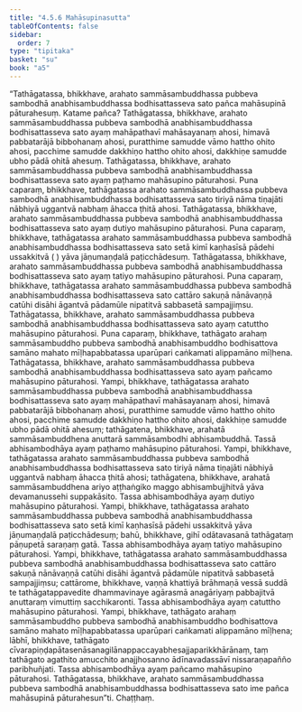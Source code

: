 ```yaml
---
title: "4.5.6 Mahāsupinasutta"
tableOfContents: false
sidebar:
  order: 7
type: "tipitaka"
basket: "su"
book: "a5"
---
```



<DynamicBreadcrumb />

<Division number="196" book="a5" bookNo="16" page="209">

<Paragraph number="1154" book="a5">
“Tathāgatassa, bhikkhave, arahato sammāsambuddhassa pubbeva sambodhā anabhisambuddhassa bodhisattasseva sato pañca mahāsupinā pāturahesuṃ. Katame pañca? Tathāgatassa, bhikkhave, arahato sammāsambuddhassa pubbeva sambodhā anabhisambuddhassa bodhisattasseva sato ayaṃ mahāpathavī mahāsayanaṃ ahosi, himavā pabbatarājā bibbohanaṃ ahosi, puratthime samudde vāmo hattho ohito ahosi, pacchime samudde dakkhiṇo hattho ohito ahosi, dakkhiṇe samudde ubho pādā ohitā ahesuṃ. Tathāgatassa, bhikkhave, arahato sammāsambuddhassa pubbeva sambodhā anabhisambuddhassa bodhisattasseva sato ayaṃ paṭhamo mahāsupino pāturahosi.
</Paragraph>

<Paragraph number="1155" book="a5">
Puna caparaṃ, bhikkhave, tathāgatassa arahato sammāsambuddhassa pubbeva sambodhā anabhisambuddhassa bodhisattasseva sato tiriyā nāma tiṇajāti nābhiyā uggantvā nabhaṃ āhacca ṭhitā ahosi. Tathāgatassa, bhikkhave, arahato sammāsambuddhassa pubbeva sambodhā anabhisambuddhassa bodhisattasseva sato ayaṃ dutiyo mahāsupino pāturahosi.
</Paragraph>

<Paragraph number="1156" book="a5">
Puna caparaṃ, bhikkhave, tathāgatassa arahato sammāsambuddhassa pubbeva sambodhā anabhisambuddhassa bodhisattasseva sato setā kimī kaṇhasīsā pādehi ussakkitvā ( ) yāva jāṇumaṇḍalā paṭicchādesuṃ. Tathāgatassa, bhikkhave, arahato sammāsambuddhassa pubbeva sambodhā anabhisambuddhassa bodhisattasseva sato ayaṃ tatiyo mahāsupino pāturahosi.
</Paragraph>

<Paragraph number="1157" book="a5">
Puna caparaṃ, bhikkhave, tathāgatassa arahato sammāsambuddhassa pubbeva sambodhā anabhisambuddhassa bodhisattasseva sato cattāro sakuṇā nānāvaṇṇā catūhi disāhi āgantvā pādamūle nipatitvā sabbasetā sampajjiṃsu. Tathāgatassa, bhikkhave, arahato sammāsambuddhassa pubbeva sambodhā anabhisambuddhassa bodhisattasseva sato ayaṃ catuttho mahāsupino pāturahosi.
</Paragraph>

<Paragraph number="1158" book="a5">
Puna caparaṃ, bhikkhave, tathāgato arahaṃ sammāsambuddho pubbeva sambodhā anabhisambuddho bodhisattova samāno mahato mīḷhapabbatassa uparūpari caṅkamati alippamāno mīḷhena. Tathāgatassa, bhikkhave, arahato sammāsambuddhassa pubbeva sambodhā anabhisambuddhassa bodhisattasseva sato ayaṃ pañcamo mahāsupino pāturahosi.
</Paragraph>

<Paragraph number="1159" book="a5">
Yampi, bhikkhave, tathāgatassa arahato sammāsambuddhassa pubbeva sambodhā anabhisambuddhassa bodhisattasseva sato ayaṃ mahāpathavī mahāsayanaṃ ahosi, himavā pabbatarājā bibbohanaṃ ahosi, puratthime samudde vāmo hattho ohito ahosi, pacchime samudde dakkhiṇo hattho ohito ahosi, dakkhiṇe samudde ubho pādā ohitā ahesuṃ; tathāgatena, bhikkhave, arahatā sammāsambuddhena anuttarā sammāsambodhi abhisambuddhā. Tassā abhisambodhāya ayaṃ paṭhamo mahāsupino pāturahosi.
</Paragraph>

<Paragraph number="1160" book="a5">
Yampi, bhikkhave, tathāgatassa arahato sammāsambuddhassa pubbeva sambodhā anabhisambuddhassa bodhisattasseva sato tiriyā nāma tiṇajāti nābhiyā uggantvā nabhaṃ āhacca ṭhitā ahosi; tathāgatena, bhikkhave, arahatā sammāsambuddhena ariyo aṭṭhaṅgiko maggo abhisambujjhitvā yāva devamanussehi suppakāsito. Tassa abhisambodhāya ayaṃ dutiyo mahāsupino pāturahosi.
</Paragraph>

<Paragraph number="1161" book="a5">
Yampi, bhikkhave, tathāgatassa arahato sammāsambuddhassa pubbeva sambodhā anabhisambuddhassa bodhisattasseva sato setā kimī kaṇhasīsā pādehi ussakkitvā yāva jāṇumaṇḍalā paṭicchādesuṃ; bahū, bhikkhave, gihī odātavasanā tathāgataṃ pāṇupetā saraṇaṃ gatā. Tassa abhisambodhāya ayaṃ tatiyo mahāsupino pāturahosi.
</Paragraph>

<Paragraph number="1162" book="a5">
Yampi, bhikkhave, tathāgatassa arahato sammāsambuddhassa pubbeva sambodhā anabhisambuddhassa bodhisattasseva sato cattāro sakuṇā nānāvaṇṇā catūhi disāhi āgantvā pādamūle nipatitvā sabbasetā sampajjiṃsu; cattārome, bhikkhave, vaṇṇā khattiyā brāhmaṇā vessā suddā te tathāgatappavedite dhammavinaye agārasmā anagāriyaṃ pabbajitvā anuttaraṃ vimuttiṃ sacchikaronti. Tassa abhisambodhāya ayaṃ catuttho mahāsupino pāturahosi.
</Paragraph>

<Paragraph number="1163" book="a5">
Yampi, bhikkhave, tathāgato arahaṃ sammāsambuddho pubbeva sambodhā anabhisambuddho bodhisattova samāno mahato mīḷhapabbatassa uparūpari caṅkamati alippamāno mīḷhena; lābhī, bhikkhave, tathāgato cīvarapiṇḍapātasenāsanagilānappaccayabhesajjaparikkhārānaṃ, taṃ tathāgato agathito amucchito anajjhosanno ādīnavadassāvī nissaraṇapañño paribhuñjati. Tassa abhisambodhāya ayaṃ pañcamo mahāsupino pāturahosi.
</Paragraph>

<Paragraph number="1164" book="a5">
Tathāgatassa, bhikkhave, arahato sammāsambuddhassa pubbeva sambodhā anabhisambuddhassa bodhisattasseva sato ime pañca mahāsupinā pāturahesun”ti.

</Paragraph>
</Division>

<Paragraph number="1165" type="center" book="a5">
Chaṭṭhaṃ.
</Paragraph>